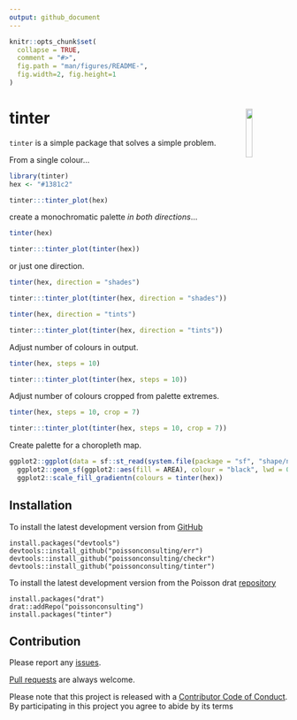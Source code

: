 ```yaml
---
output: github_document
---
```


<!-- README.md is generated from README.Rmd. Please edit that file -->

```r
knitr::opts_chunk$set(
  collapse = TRUE,
  comment = "#>",
  fig.path = "man/figures/README-",
  fig.width=2, fig.height=1
)
```

# tinter <img src="man/figures/logo.png" align="right" width='15%'/>

<!-- [![lifecycle](https://img.shields.io/badge/lifecycle-experimental-orange.svg)](https://www.tidyverse.org/lifecycle/#experimental) -->
<!-- [![Travis build status](https://travis-ci.org/sebdalgarno/tinter.svg?branch=master)](https://travis-ci.org/sebdalgarno/tinter) -->
<!--  [![AppVeyor build status](https://ci.appveyor.com/api/projects/status/github/sebdalgarno/tinter?branch=master&svg=true)](https://ci.appveyor.com/project/sebdalgarno/tinter) -->
<!--  [![Coverage status](https://codecov.io/gh/sebdalgarno/tinter/branch/master/graph/badge.svg)](https://codecov.io/github/sebdalgarno/tinter?branch=master) -->
<!-- [![License: MIT](https://img.shields.io/badge/License-MIT-green.svg)](https://opensource.org/licenses/MIT) -->

`tinter` is a simple package that solves a simple problem. 

From a single colour...

```r
library(tinter)
hex <- "#1381c2"
```

```r
tinter:::tinter_plot(hex)
```

create a monochromatic palette *in both directions*...

```r
tinter(hex)
```

```r
tinter:::tinter_plot(tinter(hex))
```

or just one direction.

```r
tinter(hex, direction = "shades")
```

```r
tinter:::tinter_plot(tinter(hex, direction = "shades"))

```

```r
tinter(hex, direction = "tints")
```

```r
tinter:::tinter_plot(tinter(hex, direction = "tints"))

```

Adjust number of colours in output.

```r
tinter(hex, steps = 10)
```

```r
tinter:::tinter_plot(tinter(hex, steps = 10))
```

Adjust number of colours cropped from palette extremes.

```r
tinter(hex, steps = 10, crop = 7)
```

```r
tinter:::tinter_plot(tinter(hex, steps = 10, crop = 7))
```

Create palette for a choropleth map.

```r
ggplot2::ggplot(data = sf::st_read(system.file(package = "sf", "shape/nc.shp"))) +
  ggplot2::geom_sf(ggplot2::aes(fill = AREA), colour = "black", lwd = 0.01) +
  ggplot2::scale_fill_gradientn(colours = tinter(hex))
```

## Installation

To install the latest development version from [GitHub](https://github.com/poissonconsulting/tinter)
```
install.packages("devtools")
devtools::install_github("poissonconsulting/err")
devtools::install_github("poissonconsulting/checkr")
devtools::install_github("poissonconsulting/tinter")
```

To install the latest development version from the Poisson drat [repository](https://github.com/poissonconsulting/drat)
```
install.packages("drat")
drat::addRepo("poissonconsulting")
install.packages("tinter")
```

## Contribution

Please report any [issues](https://github.com/poissonconsulting/tinter/issues).

[Pull requests](https://github.com/poissonconsulting/tinter/pulls) are always welcome.

Please note that this project is released with a [Contributor Code of Conduct](CONDUCT.md). 
By participating in this project you agree to abide by its terms
